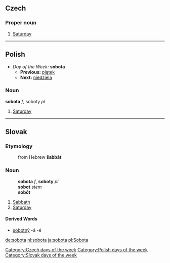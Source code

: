 == Czech ==
=== Proper noun ===
# [[Saturday]]
----

==Polish==
*''Day of the Week:'' '''sobota'''
**'''Previous:''' [[piątek]]
**'''Next:''' [[niedziela]]

===Noun===
'''sobota''' ''f'', soboty ''pl''

# [[Saturday]]

----

==Slovak==
===Etymology===
:from Hebrew '''šabbát''' <!-- Can someone please rewrite that in Hebrew letters -->
===Noun===
:'''sobota''' ''f'', '''soboty''' ''pl''
:'''sobot''' ''stem''
:'''sobôt''' ''{{genpl}}''
:{{decpat}} {{zena}}
# [[Sabbath]]
# [[Saturday]]
====Derived Words====
* [[sobotný]] -á -é


[[Category:Czech days of the week]]
[[Category:Polish days of the week]]
[[Category:Slovak days of the week]]

[[de:sobota]]
[[nl:sobota]]
[[ja:sobota]]
[[pl:Sobota]]